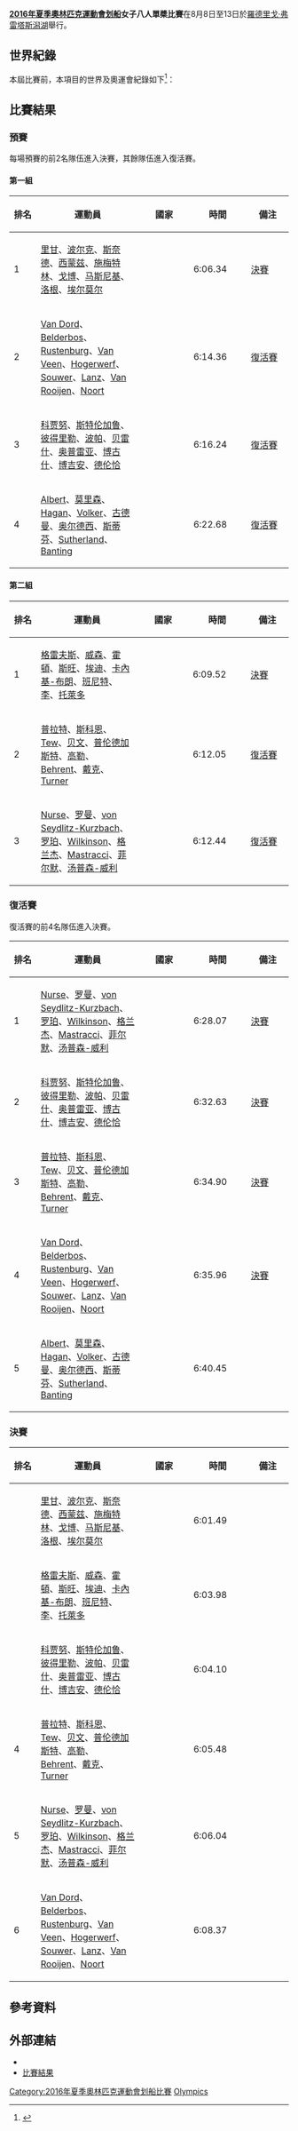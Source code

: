 {{NoteTA|G1=Sports
|1=zh-hans:卢塞恩; zh-tw:盧森; zh-hk:琉森;}}
{{Infobox Olympic event
|event = 划船女子八人單槳
|games = 2016年夏季
|image =
|caption =
|venue = [[羅德里戈·弗雷塔斯潟湖|羅德里戈·弗雷塔斯潟湖]]
|date = 8月8日至13日
|competitors = 56
|nations = 7
|gold = [[埃米莉·里甘|埃米莉·里甘]]<br>[[阿曼达·波尔克|阿曼达·波尔克]]<br>[[凯特琳·斯奈德|凯特琳·斯奈德]]<br>[[克丽·西蒙兹|克丽·西蒙兹]]<br>[[劳伦·施梅特林|劳伦·施梅特林]]<br>[[特莎·戈博|特莎·戈博]]<br>[[梅根·马斯尼基|梅根·马斯尼基]]<br>[[埃尔·洛根|埃尔·洛根]]<br>[[阿曼达·埃尔莫尔|阿曼达·埃尔莫尔]]
|goldNOC = USA
|silver = [[凱撒琳·格雷夫斯|凱撒琳·格雷夫斯]]<br>[[梅蘭妮·威森|梅蘭妮·威森]]<br>[[弗朗西丝·霍顿|弗朗西丝·霍顿]]<br>[[波莉·斯旺|波莉·斯旺]]<br>[[潔西卡·埃迪|潔西卡·埃迪]]<br>[[奧莉薇亞·卡內基-布朗|奧莉薇亞·卡內基-布朗]]<br>[[凱倫·班尼特|凱倫·班尼特]]<br>[[佐伊·李|佐伊·李]]<br>[[佐伊·德·托萊多|佐伊·德·托萊多]]
|silverNOC = GBR
|bronze = [[罗克萨娜·科贾努|罗克萨娜·科贾努]]<br>[[伊万娜·斯特伦加鲁|伊万娜·斯特伦加鲁]]<br>[[米哈埃拉·彼得里勒|米哈埃拉·彼得里勒]]<br>[[尤利安娜·波帕|尤利安娜·波帕]]<br>[[默德利娜·贝雷什|默德利娜·贝雷什]]<br>[[劳拉·奥普雷亚|劳拉·奥普雷亚]]<br>[[阿德利娜·博古什|阿德利娜·博古什]]<br>[[安德烈娅·博吉安|安德烈娅·博吉安]]<br>[[达妮埃拉·德伦恰|达妮埃拉·德伦恰]]
|bronzeNOC = ROU
|win_value = 6:01.49
|prev = [[2012年夏季奧林匹克運動會划船女子八人單槳比賽|2012]]
|next = [[2020年夏季奧林匹克運動會划船女子八人單槳比賽|2020]]
}}
{{2016年夏季奧林匹克運動會划船比賽}}
'''[[2016年夏季奧林匹克運動會|2016年夏季奧林匹克運動會]][[2016年夏季奧林匹克運動會划船比賽|划船]]女子八人單槳比賽'''在8月8日至13日於[[羅德里戈·弗雷塔斯潟湖|羅德里戈·弗雷塔斯潟湖]]舉行。

== 世界紀錄 ==
本屆比賽前，本項目的世界及奧運會紀錄如下<ref name="record">{{cite web |url=http://www.worldrowing.com/events/statistics/ |language=EN |title=WORLD BEST TIMES |publisher=[[國際划船聯盟|國際划船聯盟]] |accessdate=2016-08-15 |archive-date=2016-08-27 |archive-url=https://web.archive.org/web/20160827191338/http://www.worldrowing.com/events/statistics/ |dead-url=no }}</ref>：
{{World Olympic Record
| world_athlete = {{flagathlete|[[埃米莉·里甘|埃米莉·里甘]]、[[阿曼達·波爾克|阿曼達·波爾克]]、[[凱特琳·斯奈德|凱特琳·斯奈德]]<br>[[克丽·西蒙兹|克丽·西蒙兹]]、[[Grace_Luczak|Grace Luczak]]、[[海迪·罗宾斯|海迪·罗宾斯]]<br>[[劳伦·施梅特林|劳伦·施梅特林]]、[[维多利亚·奥皮茨|维多利亚·奥皮茨]]、[[卡罗琳·林德|卡罗琳·林德]]|USA}}
| world_mark = 5:54.16
| world_place = [[瑞士|瑞士]][[卢塞恩|卢塞恩]]
| world_date = 2013年7月14日
| olympic_athlete = {{flagIOCathlete|[[安娜·米克尔森|安娜·米克尔森]]、[[萨曼莎·马吉|萨曼莎·马吉]]、[[瑪麗·惠普爾|瑪麗·惠普爾]]<br>[[Laurel_Korholz|Laurel Korholz]]、[[艾莉森·考克斯|艾莉森·考克斯]]、[[凯特·约翰逊|凯特·约翰逊]]<br>[[Megan_Dirkmaat|Megan Dirkmaat]]、[[Lianne_Nelson|Lianne Nelson]]、[[卡琳·戴維斯|卡琳·戴維斯]]|USA|2004年夏季}}
| olympic_mark = 5:56.55
| olympic_place = [[希臘|希臘]][[雅典|雅典]]
| olympic_date = 2004年8月15日}}

== 比賽結果 ==
=== 預賽 ===
每場預賽的前2名隊伍進入決賽，其餘隊伍進入復活賽。
==== 第一組 ====
{|class="wikitable" style="text-align: center;"
!width=40px|排名 !!width=200px|運動員 !!width=100px|國家 !!width=100px|時間 !!width=80px|備注
|-bgcolor=ccffcc
|1 ||align=left|[[埃米莉·里甘|里甘]]、[[阿曼达·波尔克|波尔克]]、[[凱特琳·斯奈德|斯奈德]]、[[克丽·西蒙兹|西蒙兹]]、[[劳伦·施梅特林|施梅特林]]、[[特莎·戈博|戈博]]、[[梅根·马斯尼基|马斯尼基]]、[[埃尔·洛根|洛根]]、[[阿曼达·埃尔莫尔|埃尔莫尔]] ||align=left|{{flagIOC|USA|2016年夏季}} ||6:06.34 ||[[2016年夏季奧林匹克運動會划船女子八人單槳比賽#決賽|決賽]]
|-
|2 ||align=left|[[Wianka_van_Dorp|Van Dord]]、[[Claudia_Belderbos|Belderbos]]、[[Lies_Rustenburg|Rustenburg]]、[[José_van_Veen|Van Veen]]、[[Ellen_Hogerwerf|Hogerwerf]]、[[Sophie_Souwer|Souwer]]、[[Monica_Lanz|Lanz]]、[[Olivia_van_Rooijen|Van Rooijen]]、[[Ae-Ri_Noort|Noort]] ||align=left|{{flagIOC|NED|2016年夏季}} ||6:14.36 ||[[2016年夏季奧林匹克運動會划船女子八人單槳比賽#復活賽|復活賽]]
|-
|3 ||align=left|[[罗克萨娜·科贾努|科贾努]]、[[伊万娜·斯特伦加鲁|斯特伦加鲁]]、[[米哈埃拉·彼得里勒|彼得里勒]]、[[尤利安娜·波帕|波帕]]、[[默德利娜·贝雷什|贝雷什]]、[[劳拉·奥普雷亚|奥普雷亚]]、[[阿德利娜·博古什|博古什]]、[[安德烈娅·博吉安|博吉安]]、[[达妮埃拉·德伦恰|德伦恰]] ||align=left|{{flagIOC|ROU|2016年夏季}} ||6:16.24 ||[[2016年夏季奧林匹克運動會划船女子八人單槳比賽#復活賽|復活賽]]
|-
|4 ||align=left|[[Fiona_Albert|Albert]]、[[杰茜卡·莫里森|莫里森]]、[[Alexandra_Hagan|Hagan]]、[[Meaghan_Volker|Volker]]、[[莫莉·古德曼|古德曼]]、[[奥林匹娅·奥尔德西|奥尔德西]]、[[露西·斯蒂芬|斯蒂芬]]、[[Charlotte_Sutherland_(rower)|Sutherland]]、[[Sarah_Banting|Banting]] ||align=left|{{flagIOC|AUS|2016年夏季}} ||6:22.68 ||[[2016年夏季奧林匹克運動會划船女子八人單槳比賽#復活賽|復活賽]]
|}

==== 第二組 ====
{|class="wikitable" style="text-align: center;"
!width=40px|排名 !!width=200px|運動員 !!width=100px|國家 !!width=100px|時間 !!width=80px|備注
|-bgcolor=ccffcc
|1 ||align=left|[[凱撒琳·格雷夫斯|格雷夫斯]]、[[梅蘭妮·威森|威森]]、[[弗朗西丝·霍顿|霍頓]]、[[波莉·斯旺|斯旺]]、[[潔西卡·埃迪|埃迪]]、[[奧莉薇亞·卡內基-布朗|卡內基-布朗]]、[[凱倫·班尼特|班尼特]]、[[佐伊·李|李]]、[[佐伊·德·托萊多|托萊多]] ||align=left|{{flagIOC|GBR|2016年夏季}} ||6:09.52 ||[[2016年夏季奧林匹克運動會划船女子八人單槳比賽#決賽|決賽]]
|-
|2 ||align=left|[[凯拉·普拉特|普拉特]]、[[丽贝卡·斯科恩|斯科恩]]、[[Ruby_Tew|Tew]]、[[凯尔茜·贝文|贝文]]、[[格雷丝·普伦德加斯特|普伦德加斯特]]、[[克丽·高勒|高勒]]、[[Genevieve_Behrent|Behrent]]、[[埃玛·戴克|戴克]]、[[Francie_Turner|Turner]] ||align=left|{{flagIOC|NZL|2016年夏季}} ||6:12.05 ||[[2016年夏季奧林匹克運動會划船女子八人單槳比賽#復活賽|復活賽]]
|-
|3 ||align=left|[[Cristy_Nurse|Nurse]]、[[莉萨·罗曼|罗曼]]、[[Antje_von_Seydlitz-Kurzbach|von Seydlitz-Kurzbach]]、[[克丽丝廷·罗珀|罗珀]]、[[Lauren_Wilkinson_(rower)|Wilkinson]]、[[苏珊·格兰杰|格兰杰]]、[[Natalie_Mastracci|Mastracci]]、[[凯莉·菲尔默|菲尔默]]、[[莱斯莉·汤普森-威利|汤普森-威利]] ||align=left|{{flagIOC|CAN|2016年夏季}} ||6:12.44 ||[[2016年夏季奧林匹克運動會划船女子八人單槳比賽#復活賽|復活賽]]
|}

=== 復活賽 ===
復活賽的前4名隊伍進入決賽。
{|class="wikitable" style="text-align: center;"
!width=40px|排名 !!width=200px|運動員 !!width=100px|國家 !!width=100px|時間 !!width=80px|備注
|-bgcolor=ccffcc
|1 ||align=left|[[Cristy_Nurse|Nurse]]、[[莉萨·罗曼|罗曼]]、[[Antje_von_Seydlitz-Kurzbach|von Seydlitz-Kurzbach]]、[[克丽丝廷·罗珀|罗珀]]、[[Lauren_Wilkinson_(rower)|Wilkinson]]、[[苏珊·格兰杰|格兰杰]]、[[Natalie_Mastracci|Mastracci]]、[[凯莉·菲尔默|菲尔默]]、[[莱斯莉·汤普森-威利|汤普森-威利]] ||align=left|{{flagIOC|CAN|2016年夏季}} ||6:28.07 ||[[2016年夏季奧林匹克運動會划船女子八人單槳比賽#決賽|決賽]]
|-bgcolor=ccffcc
|2 ||align=left|[[罗克萨娜·科贾努|科贾努]]、[[伊万娜·斯特伦加鲁|斯特伦加鲁]]、[[米哈埃拉·彼得里勒|彼得里勒]]、[[尤利安娜·波帕|波帕]]、[[默德利娜·贝雷什|贝雷什]]、[[劳拉·奥普雷亚|奥普雷亚]]、[[阿德利娜·博古什|博古什]]、[[安德烈娅·博吉安|博吉安]]、[[达妮埃拉·德伦恰|德伦恰]] ||align=left|{{flagIOC|ROU|2016年夏季}} ||6:32.63 ||[[2016年夏季奧林匹克運動會划船女子八人單槳比賽#決賽|決賽]]
|-bgcolor=ccffcc
|3 ||align=left|[[凯拉·普拉特|普拉特]]、[[丽贝卡·斯科恩|斯科恩]]、[[Ruby_Tew|Tew]]、[[凯尔茜·贝文|贝文]]、[[格雷丝·普伦德加斯特|普伦德加斯特]]、[[克丽·高勒|高勒]]、[[Genevieve_Behrent|Behrent]]、[[埃玛·戴克|戴克]]、[[Francie_Turner|Turner]] ||align=left|{{flagIOC|NZL|2016年夏季}} ||6:34.90 ||[[2016年夏季奧林匹克運動會划船女子八人單槳比賽#決賽|決賽]]
|-bgcolor=ccffcc
|4 ||align=left|[[Wianka_van_Dorp|Van Dord]]、[[Claudia_Belderbos|Belderbos]]、[[Lies_Rustenburg|Rustenburg]]、[[José_van_Veen|Van Veen]]、[[Ellen_Hogerwerf|Hogerwerf]]、[[Sophie_Souwer|Souwer]]、[[Monica_Lanz|Lanz]]、[[Olivia_van_Rooijen|Van Rooijen]]、[[Ae-Ri_Noort|Noort]] ||align=left|{{flagIOC|NED|2016年夏季}} ||6:35.96 ||[[2016年夏季奧林匹克運動會划船女子八人單槳比賽#決賽|決賽]]
|-
|5 ||align=left|[[Fiona_Albert|Albert]]、[[杰茜卡·莫里森|莫里森]]、[[Alexandra_Hagan|Hagan]]、[[Meaghan_Volker|Volker]]、[[莫莉·古德曼|古德曼]]、[[奥林匹娅·奥尔德西|奥尔德西]]、[[露西·斯蒂芬|斯蒂芬]]、[[Charlotte_Sutherland_(rower)|Sutherland]]、[[Sarah_Banting|Banting]] ||align=left|{{flagIOC|AUS|2016年夏季}} ||6:40.45 ||
|}

=== 決賽 ===
{|class="wikitable" style="text-align: center;"
!width=40px|排名 !!width=200px|運動員 !!width=100px|國家 !!width=100px|時間 !!width=80px|備注
|-bgcolor=F7F6A8
|{{gold01}} ||align=left|[[埃米莉·里甘|里甘]]、[[阿曼达·波尔克|波尔克]]、[[凱特琳·斯奈德|斯奈德]]、[[克丽·西蒙兹|西蒙兹]]、[[劳伦·施梅特林|施梅特林]]、[[特莎·戈博|戈博]]、[[梅根·马斯尼基|马斯尼基]]、[[埃尔·洛根|洛根]]、[[阿曼达·埃尔莫尔|埃尔莫尔]] ||align=left|{{flagIOC|USA|2016年夏季}} ||6:01.49 ||
|-bgcolor=DCE5E5
|{{silver02}} ||align=left|[[凱撒琳·格雷夫斯|格雷夫斯]]、[[梅蘭妮·威森|威森]]、[[弗朗西丝·霍顿|霍頓]]、[[波莉·斯旺|斯旺]]、[[潔西卡·埃迪|埃迪]]、[[奧莉薇亞·卡內基-布朗|卡內基-布朗]]、[[凱倫·班尼特|班尼特]]、[[佐伊·李|李]]、[[佐伊·德·托萊多|托萊多]] ||align=left|{{flagIOC|GBR|2016年夏季}} ||6:03.98 ||
|-bgcolor=FFDAB9
|{{bronze03}} ||align=left|[[罗克萨娜·科贾努|科贾努]]、[[伊万娜·斯特伦加鲁|斯特伦加鲁]]、[[米哈埃拉·彼得里勒|彼得里勒]]、[[尤利安娜·波帕|波帕]]、[[默德利娜·贝雷什|贝雷什]]、[[劳拉·奥普雷亚|奥普雷亚]]、[[阿德利娜·博古什|博古什]]、[[安德烈娅·博吉安|博吉安]]、[[达妮埃拉·德伦恰|德伦恰]] ||align=left|{{flagIOC|ROU|2016年夏季}} ||6:04.10 ||
|-
|4 ||align=left|[[凯拉·普拉特|普拉特]]、[[丽贝卡·斯科恩|斯科恩]]、[[Ruby_Tew|Tew]]、[[凯尔茜·贝文|贝文]]、[[格雷丝·普伦德加斯特|普伦德加斯特]]、[[克丽·高勒|高勒]]、[[Genevieve_Behrent|Behrent]]、[[埃玛·戴克|戴克]]、[[Francie_Turner|Turner]] ||align=left|{{flagIOC|NZL|2016年夏季}} ||6:05.48 ||
|-
|5 ||align=left|[[Cristy_Nurse|Nurse]]、[[莉萨·罗曼|罗曼]]、[[Antje_von_Seydlitz-Kurzbach|von Seydlitz-Kurzbach]]、[[克丽丝廷·罗珀|罗珀]]、[[Lauren_Wilkinson_(rower)|Wilkinson]]、[[苏珊·格兰杰|格兰杰]]、[[Natalie_Mastracci|Mastracci]]、[[凯莉·菲尔默|菲尔默]]、[[莱斯莉·汤普森-威利|汤普森-威利]] ||align=left|{{flagIOC|CAN|2016年夏季}} ||6:06.04 ||
|-
|6 ||align=left|[[Wianka_van_Dorp|Van Dord]]、[[Claudia_Belderbos|Belderbos]]、[[Lies_Rustenburg|Rustenburg]]、[[José_van_Veen|Van Veen]]、[[Ellen_Hogerwerf|Hogerwerf]]、[[Sophie_Souwer|Souwer]]、[[Monica_Lanz|Lanz]]、[[Olivia_van_Rooijen|Van Rooijen]]、[[Ae-Ri_Noort|Noort]] ||align=left|{{flagIOC|NED|2016年夏季}} ||6:08.37 ||
|}

== 參考資料 ==
{{reflist}}

== 外部連結 ==
* {{Official|https://www.rio2016.com/en/rowing-standings-ro-womens-eight}}{{pt}}{{en}}{{es}}{{fr}}
* [https://web.archive.org/web/20160829214629/https://smsprio2016-a.akamaihd.net/_odf-documents/R/O/ROW083000_ResultsSummarybyEvent_2016_08_13_0b9504c3_9844_40c8_b6ad_a93ae2cb3d8b.pdf 比賽結果]{{en}}

[[Category:2016年夏季奧林匹克運動會划船比賽|Category:2016年夏季奧林匹克運動會划船比賽]]
[[Category:2016年划船|Olympics]]